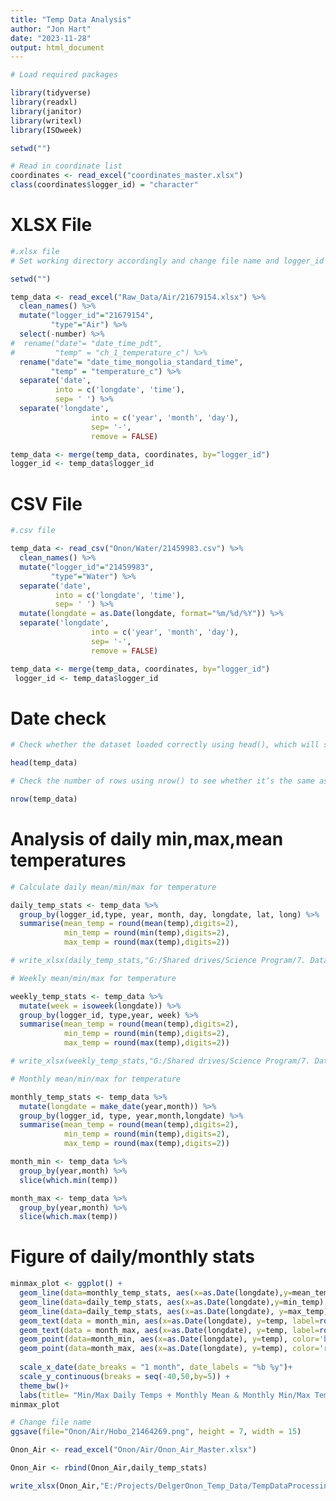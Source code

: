 ---
title: "Temp Data Analysis"
author: "Jon Hart"
date: "2023-11-28"
output: html_document
---

```{r}
# Load required packages

library(tidyverse)
library(readxl)
library(janitor)
library(writexl)
library(ISOweek)

setwd("")

# Read in coordinate list
coordinates <- read_excel("coordinates_master.xlsx")
class(coordinates$logger_id) = "character"

```

# XLSX File
```{r}
#.xlsx file
# Set working directory accordingly and change file name and logger_id lines as needed

setwd("")

temp_data <- read_excel("Raw_Data/Air/21679154.xlsx") %>% 
  clean_names() %>% 
  mutate("logger_id"="21679154",
         "type"="Air") %>% 
  select(-number) %>% 
#  rename("date"= "date_time_pdt",
#         "temp" = "ch_1_temperature_c") %>% 
  rename("date"= "date_time_mongolia_standard_time",
         "temp" = "temperature_c") %>% 
  separate('date',
          into = c('longdate', 'time'),
          sep= ' ') %>% 
  separate('longdate',
                  into = c('year', 'month', 'day'),
                  sep= '-',
                  remove = FALSE) 

temp_data <- merge(temp_data, coordinates, by="logger_id") 
logger_id <- temp_data$logger_id

```

# CSV File
```{r}
#.csv file

temp_data <- read_csv("Onon/Water/21459983.csv") %>% 
  clean_names() %>% 
  mutate("logger_id"="21459983",
         "type"="Water") %>% 
  separate('date',
          into = c('longdate', 'time'),
          sep= ' ') %>% 
  mutate(longdate = as.Date(longdate, format="%m/%d/%Y")) %>%  
  separate('longdate',
                  into = c('year', 'month', 'day'),
                  sep= '-',
                  remove = FALSE)

temp_data <- merge(temp_data, coordinates, by="logger_id") 
 logger_id <- temp_data$logger_id
```
 
# Date check
```{r}
# Check whether the dataset loaded correctly using head(), which will show us the first few rows of the dataset.

head(temp_data)

# Check the number of rows using nrow() to see whether it’s the same as the excel or csv file.

nrow(temp_data)
```


# Analysis of daily min,max,mean temperatures
```{r}
# Calculate daily mean/min/max for temperature

daily_temp_stats <- temp_data %>%
  group_by(logger_id,type, year, month, day, longdate, lat, long) %>%
  summarise(mean_temp = round(mean(temp),digits=2),
            min_temp = round(min(temp),digits=2),
            max_temp = round(max(temp),digits=2))

# write_xlsx(daily_temp_stats,"G:/Shared drives/Science Program/7. Data/Data Analysis Tools/Delger/daily_temp_stats.xlsx")

# Weekly mean/min/max for temperature

weekly_temp_stats <- temp_data %>%
  mutate(week = isoweek(longdate)) %>% 
  group_by(logger_id, type,year, week) %>%
  summarise(mean_temp = round(mean(temp),digits=2),
            min_temp = round(min(temp),digits=2),
            max_temp = round(max(temp),digits=2)) 

# write_xlsx(weekly_temp_stats,"G:/Shared drives/Science Program/7. Data/Data Analysis Tools/Delger/weekly_temp_stats.xlsx")

# Monthly mean/min/max for temperature

monthly_temp_stats <- temp_data %>%
  mutate(longdate = make_date(year,month)) %>% 
  group_by(logger_id, type, year,month,longdate) %>%
  summarise(mean_temp = round(mean(temp),digits=2),
            min_temp = round(min(temp),digits=2),
            max_temp = round(max(temp),digits=2)) 

month_min <- temp_data %>% 
  group_by(year,month) %>% 
  slice(which.min(temp))

month_max <- temp_data %>% 
  group_by(year,month) %>% 
  slice(which.max(temp)) 
```

# Figure of daily/monthly stats
```{r}
minmax_plot <- ggplot() +
  geom_line(data=monthly_temp_stats, aes(x=as.Date(longdate),y=mean_temp), linewidth =1,color='black') +
  geom_line(data=daily_temp_stats, aes(x=as.Date(longdate),y=min_temp), linewidth =0.3, color='blue') +
  geom_line(data=daily_temp_stats, aes(x=as.Date(longdate), y=max_temp), linewidth =0.3, color = 'red') +
  geom_text(data = month_min, aes(x=as.Date(longdate), y=temp, label=round(temp,digits=1)), nudge_y = -2,color='blue') +
  geom_text(data = month_max, aes(x=as.Date(longdate), y=temp, label=round(temp,digits=1)), nudge_y = 2,color='red') +
  geom_point(data=month_min, aes(x=as.Date(longdate), y=temp), color='blue', size=2) + 
  geom_point(data=month_max, aes(x=as.Date(longdate), y=temp), color='red', size=2) +
  
  scale_x_date(date_breaks = "1 month", date_labels = "%b %y")+
  scale_y_continuous(breaks = seq(-40,50,by=5)) +
  theme_bw()+
  labs(title= "Min/Max Daily Temps + Monthly Mean & Monthly Min/Max Temps", subtitle=logger_id, y="Temperature (°C)", x="Date")
minmax_plot

# Change file name 
ggsave(file="Onon/Air/Hobo_21464269.png", height = 7, width = 15)
```



```{r}
Onon_Air <- read_excel("Onon/Air/Onon_Air_Master.xlsx")

Onon_Air <- rbind(Onon_Air,daily_temp_stats)

write_xlsx(Onon_Air,"E:/Projects/DelgerOnon_Temp_Data/TempDataProcessing/Onon/Air/Onon_Air_Master.xlsx")
```





